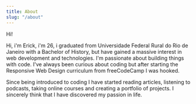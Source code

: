 ```yaml
---
title: About
slug: "/about"
---
```


Hi!

Hi, i'm Erick, i'm 26, i graduated from Universidade Federal Rural do Rio de Janeiro with a Bachelor of History, but have gained a massive interest in web development and technologies. I'm passionate about building things with code. I've always been curious about coding but after starting the Responsive Web Design curriculum from freeCodeCamp I was hooked.

Since being introduced to coding I have started reading articles, listening to podcasts, taking online courses and creating a portfolio of projects. I sincerely think that I have discovered my passion in life.